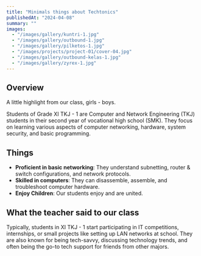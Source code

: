 ```yaml
---
title: "Minimals things about Techtonics"
publishedAt: "2024-04-08"
summary: ""
images:
  - "/images/gallery/kuntri-1.jpg"
  - "/images/gallery/outbound-1.jpg"
  - "/images/gallery/pilketos-1.jpg"
  - "/images/projects/project-01/cover-04.jpg"
  - "/images/gallery/outbound-kelas-1.jpg"
  - "/images/gallery/zyrex-1.jpg"
---
```


## Overview

A little highlight from our class, girls - boys.

Students of Grade XI TKJ - 1 are Computer and Network Engineering (TKJ) students in their second year of vocational high school (SMK). They focus on learning various aspects of computer networking, hardware, system security, and basic programming.

## Things

- **Proficient in basic networking**: They understand subnetting, router & switch configurations, and network protocols.
- **Skilled in computers**: They can disassemble, assemble, and troubleshoot computer hardware.
- **Enjoy Children**: Our students enjoy and are united.

## What the teacher said to our class

Typically, students in XI TKJ - 1 start participating in IT competitions, internships, or small projects like setting up LAN networks at school. They are also known for being tech-savvy, discussing technology trends, and often being the go-to tech support for friends from other majors. 
